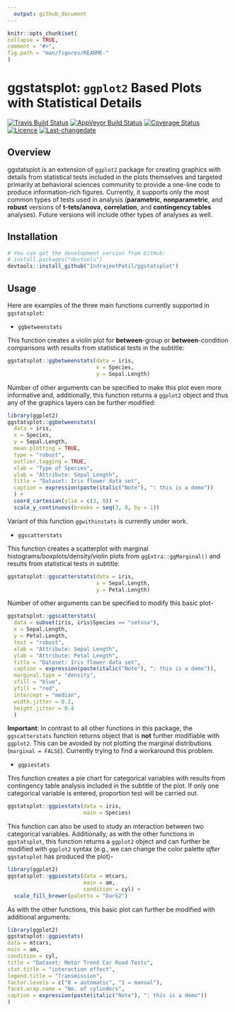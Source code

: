 ```yaml
---
  output: github_document
---
```


  <!-- README.md is generated from README.Rmd. Please edit that file -->

  ```r
knitr::opts_chunk$set(
  collapse = TRUE,
  comment = "#>",
  fig.path = "man/figures/README-"
)
```
# ggstatsplot: `ggplot2` Based Plots with Statistical Details

[![Travis Build Status](https://travis-ci.org/IndrajeetPatil/ggstatsplot.svg?branch=master)](https://travis-ci.org/IndrajeetPatil/ggstatsplot) [![AppVeyor Build Status](https://ci.appveyor.com/api/projects/status/github/IndrajeetPatil/ggstatsplot.svg?branch=master&svg=true)](https://ci.appveyor.com/project/IndrajeetPatil/ggstatsplot) [![Coverage Status](https://img.shields.io/codecov/c/github/IndrajeetPatil/ggstatsplot/master.svg)](https://codecov.io/github/IndrajeetPatil/ggstatsplot?branch=master)
[![Licence](https://img.shields.io/badge/licence-GPL--2-blue.svg)](https://www.gnu.org/licenses/gpl-2.0.en.html)
[![Last-changedate](https://img.shields.io/badge/last%20change-`r gsub('-', '--', Sys.Date())`-yellowgreen.svg)](/commits/master)

## Overview

ggstatsplot is an extension of `ggplot2` package for creating graphics with details from statistical tests included
in the plots themselves and targeted primarily at behavioral sciences community to provide a one-line code to produce information-rich figures. Currently, it supports only the most common types of tests used in analysis (**parametric**, **nonparametric**, and **robust** versions of **t-tets/anova**, **correlation**, and **contingency tables** analyses). 
Future versions will include other types of analyses as well.

## Installation

```r
# You can get the development version from GitHub:
# install.packages("devtools")
devtools::install_github("IndrajeetPatil/ggstatsplot")
```
## Usage

Here are examples of the three main functions currently supported in `ggstatsplot`:

* `ggbetweenstats`

This function creates a violin plot for **between**-group or **between**-condition comparisons with results from statistical tests in the subtitle:
```r
ggstatsplot::ggbetweenstats(data = iris, 
                            x = Species, 
                            y = Sepal.Length)
```

Number of other arguments can be specified to make this plot even more informative and, additionally, this function returns a `ggplot2` object and thus any of the graphics layers can be further modified:
```r
library(ggplot2)
ggstatsplot::ggbetweenstats(
  data = iris,
  x = Species,
  y = Sepal.Length,
  mean.plotting = TRUE,
  type = "robust",
  outlier.tagging = TRUE,
  xlab = "Type of Species",
  ylab = "Attribute: Sepal Length",
  title = "Dataset: Iris flower data set",
  caption = expression(paste(italic("Note"), ": this is a demo"))
  ) +
  coord_cartesian(ylim = c(3, 8)) + 
  scale_y_continuous(breaks = seq(3, 8, by = 1))
```

Variant of this function `ggwithinstats` is currently under work.

* `ggscatterstats`

This function creates a scatterplot with marginal histograms/boxplots/density/violin plots from `ggExtra::ggMarginal()` and results from statistical tests in subtitle:
```r
ggstatsplot::ggscatterstats(data = iris, 
                            x = Sepal.Length, 
                            y = Petal.Length)
```

Number of other arguments can be specified to modify this basic plot-
```r
ggstatsplot::ggscatterstats(
  data = subset(iris, iris$Species == "setosa"),
  x = Sepal.Length,
  y = Petal.Length,
  test = "robust",
  xlab = "Attribute: Sepal Length",
  ylab = "Attribute: Petal Length",
  title = "Dataset: Iris flower data set",
  caption = expression(paste(italic("Note"), ": this is a demo")),
  marginal.type = "density",
  xfill = "blue",
  yfill = "red",
  intercept = "median",
  width.jitter = 0.2,
  height.jitter = 0.4
  ) 
```

**Important**: In contrast to all other functions in this package, the `ggscatterstats` function returns object that is **not** further modifiable with `ggplot2`. This can be avoided by not plotting the marginal distributions (`marginal = FALSE`). Currently trying to find a workaround this problem.

* `ggpiestats`

This function creates a pie chart for categorical variables with results from contingency table analysis included in the subtitle of the plot. If only one categorical variable is entered, proportion test will be carried out.
```r
ggstatsplot::ggpiestats(data = iris,
                        main = Species)
```

This function can also be used to study an interaction between two categorical variables. Additionally, as with the other functions in `ggstatsplot`, this function returns a `ggplot2` object and can further be modified with `ggplot2` syntax (e.g., we can change the color palette *after* `ggstatsplot` has produced the plot)-
```r
library(ggplot2)
ggstatsplot::ggpiestats(data = mtcars,
                        main = am,
                        condition = cyl) +
  scale_fill_brewer(palette = "Dark2")
```

As with the other functions, this basic plot can further be modified with additional arguments:
```r
library(ggplot2)
ggstatsplot::ggpiestats(
data = mtcars,
main = am,
condition = cyl,
title = "Dataset: Motor Trend Car Road Tests",
stat.title = "interaction effect",
legend.title = "Transmission",
factor.levels = c("0 = automatic", "1 = manual"),
facet.wrap.name = "No. of cylinders",
caption = expression(paste(italic("Note"), ": this is a demo"))
) 
```
